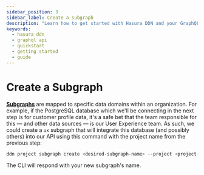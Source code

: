 ```yaml
---
sidebar_position: 3
sidebar_label: Create a subgraph
description: "Learn how to get started with Hasura DDN and your GraphQL API."
keywords:
  - hasura ddn
  - graphql api
  - quickstart
  - getting started
  - guide
---
```


# Create a Subgraph

[**Subgraphs**](/project-configuration/subgraphs.mdx) are mapped to specific data domains within an organization. For
example, if the PostgreSQL database which we'll be connecting in the next step is for customer profile data, it's a safe
bet that the team responsible for this — and other data sources — is our User Experience team. As such, we could create
a `ux` subgraph that will integrate this database (and possibly others) into our API using this command with the project
name from the previous step:

```bash
ddn project subgraph create <desired-subgraph-name> --project <project-name>
```

The CLI will respond with your new subgraph's name.
